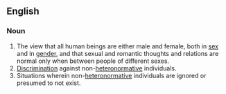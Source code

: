 ==English==

===Noun===
{{en-noun|heteronormativit|ies}}

# The view that all human beings are either male and female, both in [[sex]] and in [[gender]], and that sexual and romantic thoughts and relations are normal only when between people of different sexes.
# [[discrimination|Discrimination]] against non-[[heteronormative]] individuals.
# Situations wherein non-[[heteronormative]] individuals are ignored or presumed to not exist.